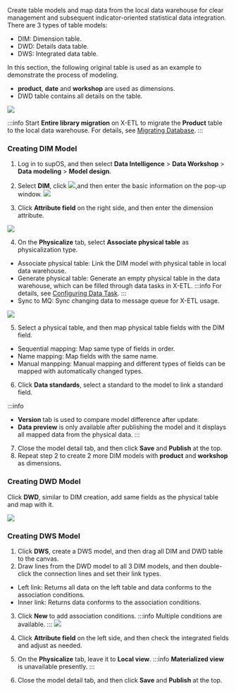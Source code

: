 Create table models and map data from the local data warehouse for clear management and subsequent indicator-oriented statistical data integration.
There are 3 types of table models:
- DIM: Dimension table.
- DWD: Details data table.
- DWS: Integrated data table.

In this section, the following original table is used as an example to demonstrate the process of modeling.
- **product**, **date** and **workshop** are used as dimensions.
- DWD table contains all details on the table.

![](https://wordpressfreezonex.oss-accelerate.aliyuncs.com/supDAM/36.png)

:::info
Start **Entire library migration** on X-ETL to migrate the **Product** table to the local data warehouse. For details, see <a href="../../Using supETL/Migrating Database">Migrating Database</a>.
:::

### Creating DIM Model
1. Log in to supOS, and then select **Data Intelligence** > **Data Workshop** > **Data modeling** > **Model design**.
2. Select **DIM**, click ![](https://wordpressfreezonex.oss-accelerate.aliyuncs.com/supDAM/34.png),and then enter the basic information on the pop-up window.
![](https://wordpressfreezonex.oss-accelerate.aliyuncs.com/supDAM/37.png)

3. Click <b>Attribute field</b> on the right side, and then enter the dimension attribute.

![](https://wordpressfreezonex.oss-accelerate.aliyuncs.com/supDAM/38.png)

4. On the <b>Physicalize</b> tab, select <b>Associate physical table</b> as physicalization type.

- Associate physical table: Link the DIM model with physical table in local data warehouse.
- Generate physical table: Generate an empty physical table in the data warehouse, which can be filled through data tasks in X-ETL.
:::info
For details, see <a href="../../Using supETL/Configuring Data Task">Configuring Data Task</a>.
:::
- Sync to MQ: Sync changing data to message queue for X-ETL usage.

![](https://wordpressfreezonex.oss-accelerate.aliyuncs.com/supDAM/39.png)

5. Select a physical table, and then map physical table fields with the DIM field.

- Sequential mapping: Map same type of fields in order.
- Name mapping: Map fields with the same name.
- Manual manpping: Manual mapping and different types of fields can be mapped with automatically changed types.

6. Click <b>Data standards</b>, select a standard to the model to link a standard field.

:::info
- **Version** tab is used to compare model difference after update.
- **Data preview** is only available after publishing the model and it displays all mapped data from the physical data.
:::

7. Close the model detail tab, and then click **Save** and **Publish** at the top.
8. Repeat step 2 to create 2 more DIM models with **product** and **workshop** as dimensions.

### Creating DWD Model
Click **DWD**, similar to DIM creation, add same fields as the physical table and map with it.

![](https://wordpressfreezonex.oss-accelerate.aliyuncs.com/supDAM/40.png)

### Creating DWS Model
1. Click **DWS**, create a DWS model, and then drag all DIM and DWD table to the canvas.
2. Draw lines from the DWD model to all 3 DIM models, and then double-click the connection lines and set their link types.
- Left link: Returns all data on the left table and data conforms to the association conditions.
- Inner link: Returns data conforms to the association conditions.
3. Click **New** to add association conditions.
:::info
Multiple conditions are available.
:::
![](https://wordpressfreezonex.oss-accelerate.aliyuncs.com/supDAM/41.png)

4. Click <b>Attribute field</b> on the left side, and then check the integrated fields and adjust as needed.
5. On the <b>Physicalize</b> tab, leave it to <b>Local view</b>.
:::info
**Materialized view** is unavailable presently.
:::
6. Close the model detail tab, and then click **Save** and **Publish** at the top.